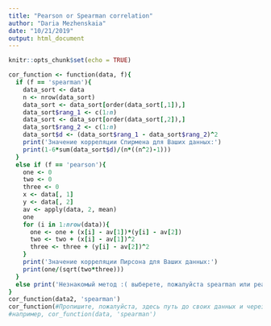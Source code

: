 ```yaml
---
title: "Pearson or Spearman correlation"
author: "Daria Mezhenskaia"
date: "10/21/2019"
output: html_document
---
```


```r
knitr::opts_chunk$set(echo = TRUE)
```


```ruby
cor_function <- function(data, f){
  if (f == 'spearman'){
    data_sort <- data
    n <- nrow(data_sort)
    data_sort <- data_sort[order(data_sort[,1]),]
    data_sort$rang_1 <- c(1:n)
    data_sort <- data_sort[order(data_sort[,2]),]
    data_sort$rang_2 <- c(1:n)
    data_sort$d <- (data_sort$rang_1 - data_sort$rang_2)^2
    print('Значение корреляции Спирмена для Ваших данных:')
    print(1-6*sum(data_sort$d)/(n*((n^2)-1)))
  }
  else if (f == 'pearson'){
    one <- 0
    two <- 0
    three <- 0
    x <- data[, 1]
    y <- data[, 2]
    av <- apply(data, 2, mean)
    one 
    for (i in 1:nrow(data)){
      one <- one + (x[i] - av[1])*(y[i] - av[2])
      two <- two + (x[i] - av[1])^2
      three <- three + (y[i] - av[2])^2
    }
    print('Значение корреляции Пирсона для Ваших данных:')
    print(one/(sqrt(two*three)))
  }
  else print('Незнакомый метод :( выберете, пожалуйста spearman или pearson')
}
cor_function(data2, 'spearman')
cor_function(#Пропишите, пожалуйста, здесь путь до своих данных и через запятую выберите метод вычисления корреляции - 'spearman' или 'pearson')
#например, cor_function(data, 'spearman')
```